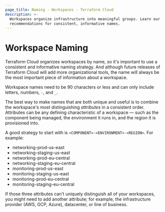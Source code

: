```yaml
---
page_title: Naming - Workspaces - Terraform Cloud
description: >-
  Workspaces organize infrastructure into meaningful groups. Learn our
  recommendations for consistent, informative names.
---
```


# Workspace Naming

Terraform Cloud organizes workspaces by name, so it's important to use a consistent and informative naming strategy. And although future releases of Terraform Cloud will add more organizational tools, the name will always be the most important piece of information about a workspace.

Workspace names need to be 90 characters or less and can only include letters, numbers, `-`, and `_`.

The best way to make names that are both unique and useful is to combine the workspace's most distinguishing _attributes_ in a consistent order. Attributes can be any defining
characteristic of a workspace — such as the component being managed, the
environment it runs in, and the region it is provisioned into.

A good strategy to start with is `<COMPONENT>-<ENVIRONMENT>-<REGION>`. For example:

- networking-prod-us-east
- networking-staging-us-east
- networking-prod-eu-central
- networking-staging-eu-central
- monitoring-prod-us-east
- monitoring-staging-us-east
- monitoring-prod-eu-central
- monitoring-staging-eu-central

If those three attributes can't uniquely distinguish all of your workspaces, you might need to add another attribute; for example, the infrastructure provider (AWS, GCP, Azure), datacenter, or line of business.
